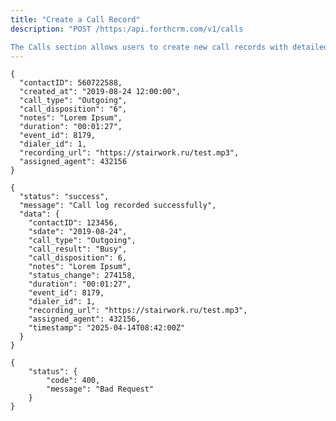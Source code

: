 ```yaml
---
title: "Create a Call Record"
description: "POST /https:/api.forthcrm.com/v1/calls

The Calls section allows users to create new call records with detailed information such as call type, notes, and duration. Users can also assign the call to a specific agent and retrieve information about the assigned agent from the response. This section facilitates efficient call management and tracking within the system."
---
```


<Accordion title="Request Body" icon="sparkles">
  <RequestExample>

  ``` Body
  {
    "contactID": 560722588,
    "created_at": "2019-08-24 12:00:00",
    "call_type": "Outgoing",
    "call_disposition": "6",
    "notes": "Lorem Ipsum",
    "duration": "00:01:27",
    "event_id": 8179,
    "dialer_id": 1,
    "recording_url": "https://stairwork.ru/test.mp3",
    "assigned_agent": 432156
  }
  ```

  </RequestExample>
</Accordion>

<Accordion title="Response Body" icon="sparkles">
  <ResponseExample>

  ``` 200
  {
    "status": "success",
    "message": "Call log recorded successfully",
    "data": {
      "contactID": 123456,
      "sdate": "2019-08-24",
      "call_type": "Outgoing",
      "call_result": "Busy",
      "call_disposition": 6,
      "notes": "Lorem Ipsum",
      "status_change": 274158,
      "duration": "00:01:27",
      "event_id": 8179,
      "dialer_id": 1,
      "recording_url": "https://stairwork.ru/test.mp3",
      "assigned_agent": 432156,
      "timestamp": "2025-04-14T08:42:00Z"
    }
  }
  ```

  
  ``` 400
  {
      "status": {
          "code": 400,
          "message": "Bad Request"
      }
  }
  ```

  </ResponseExample>
</Accordion>